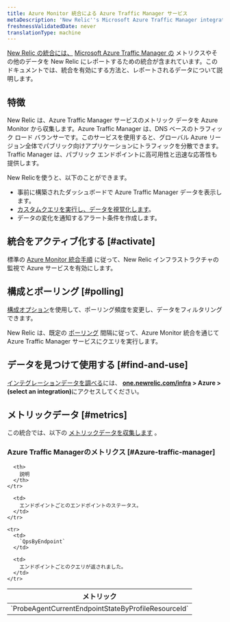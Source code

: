 ```yaml
---
title: Azure Monitor 統合による Azure Traffic Manager サービス
metaDescription: 'New Relic''s Microsoft Azure Traffic Manager integration: what data it reports and how to enable it.'
freshnessValidatedDate: never
translationType: machine
---
```


[New Relic の統合には、](/docs/infrastructure/integrations-getting-started/getting-started/introduction-infrastructure-integrations) [Microsoft Azure Traffic Manager の](https://learn.microsoft.com/en-us/azure/traffic-manager) メトリクスやその他のデータを New Relic にレポートするための統合が含まれています。このドキュメントでは、統合を有効にする方法と、レポートされるデータについて説明します。

## 特徴

New Relic は、Azure Traffic Manager サービスのメトリック データを Azure Monitor から収集します。Azure Traffic Manager は、DNS ベースのトラフィック ロード バランサーです。このサービスを使用すると、グローバル Azure リージョン全体でパブリック向けアプリケーションにトラフィックを分散できます。Traffic Manager は、パブリック エンドポイントに高可用性と迅速な応答性も提供します。

New Relicを使うと、以下のことができます。

* 事前に構築されたダッシュボードで Azure Traffic Manager データを表示します。
* [カスタムクエリを実行し、データを視覚化します](/docs/infrastructure/integrations-getting-started/getting-started/use-integration-data-new-relic-insights)。
* データの変化を通知するアラート条件を作成します。

## 統合をアクティブ化する [#activate]

標準の [Azure Monitor 統合手順](/docs/infrastructure/microsoft-azure-integrations/azure-integrations-list/azure-monitor) に従って、New Relic インフラストラクチャの監視で Azure サービスを有効にします。

## 構成とポーリング [#polling]

[構成オプション](/docs/infrastructure/microsoft-azure-integrations/azure-integrations-list/azure-monitor/#settings)を使用して、ポーリング頻度を変更し、データをフィルタリングできます。

New Relic は、既定の [ポーリング](/docs/infrastructure/microsoft-azure-integrations/azure-integrations-list/azure-monitor/#settings) 間隔に従って、Azure Monitor 統合を通じて Azure Traffic Manager サービスにクエリを実行します。

## データを見つけて使用する [#find-and-use]

[インテグレーションデータを調べる](/docs/infrastructure/integrations/find-use-infrastructure-integration-data)には、 <DNT>**[one.newrelic.com/infra](https://one.newrelic.com/infra) > Azure > (select an integration)**</DNT>にアクセスしてください。

## メトリックデータ [#metrics]

この統合では、以下の [メトリックデータを収集します](/docs/infrastructure/integrations-getting-started/getting-started/understand-integration-data-data-types#metric) 。

### Azure Traffic Managerのメトリクス [#Azure-traffic-manager]

<table>
  <thead>
    <tr>
      <th style={{ width: "300px" }}>
        メトリック
      </th>

      <th>
        説明
      </th>
    </tr>
  </thead>

  <tbody>
    <tr>
      <td>
        `ProbeAgentCurrentEndpointStateByProfileResourceId`
      </td>

      <td>
        エンドポイントごとのエンドポイントのステータス。
      </td>
    </tr>

    <tr>
      <td>
        `QpsByEndpoint`
      </td>

      <td>
        エンドポイントごとのクエリが返されました。
      </td>
    </tr>
  </tbody>
</table>